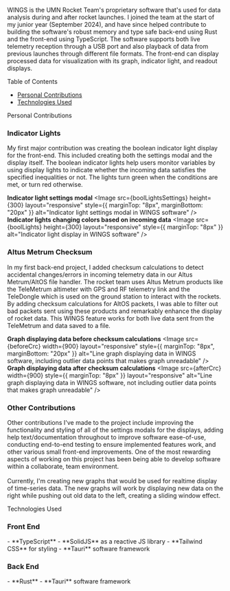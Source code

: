 
WINGS is the UMN Rocket Team's proprietary software that's used for data analysis during and after rocket launches. I joined
the team at the start of my junior year (September 2024), and have since helped contribute to building the software's robust
memory and type safe back-end using Rust and the front-end using TypeScript. The software supports both live telemetry reception
through a USB port and also playback of data from previous launches through different file formats. The front-end can display 
processed data for visualization with its graph, indicator light, and readout displays.

<Heading
    wrap="balance" as="h2"
    marginTop="24" marginBottom="12">
    Table of Contents
</Heading>

- [Personal Contributions](#personal-contributions)
- [Technologies Used](#technologies-used)


<Heading
    id="personal-contributions"
    wrap="balance" as="h2"
    marginTop="24" marginBottom="12">
    Personal Contributions
</Heading>

<h3 
    style={{ marginTop: "17px", marginBottom: "15px" }}>
    Indicator Lights
</h3>

My first major contribution was creating the boolean indicator light display for the front-end. This included creating both the
settings modal and the display itself. The boolean indicator lights help users monitor variables by using display lights
to indicate whether the incoming data satisfies the specified inequalities or not. The lights turn green when the conditions are met,
or turn red otherwise.

<Flex
    direction='column' alignItems="center"
    position="relative" padding="32">
    <b className={styles.b}>Indicator light settings modal</b>
    <Image 
        src={boolLightsSettings} height={300} layout="responsive"
        style={{ marginTop: "8px", marginBottom: "20px" }}
        alt="Indicator light settings modal in WINGS software" />
    <b className={styles.b}>Indicator lights changing colors based on incoming data</b>
    <Image
        src={boolLights} height={300} layout="responsive"
        style={{ marginTop: "8px" }}
        alt="Indicator light display in WINGS software" />
</Flex>

<h3 
    style={{ marginTop: "17px", marginBottom: "15px" }}>
    Altus Metrum Checksum
</h3>

In my first back-end project, I added checksum calculations to detect accidental changes/errors in incoming telemetry data in our Altus Metrum/AltOS file handler. 
The rocket team uses Altus Metrum products like the TeleMetrum altimeter with GPS and RF telemetry link and the TeleDongle which is 
used on the ground station to interact with the rockets. By adding checksum calculations for AltOS packets, I was able to filter out bad packets 
sent using these products and remarkably enhance the display of rocket data. This WINGS feature works for both live data sent from the 
TeleMetrum and data saved to a file.

<Flex
    direction='column' alignItems="center"
    position="relative" padding="32" >
    <b className={styles.b}>Graph displaying data before checksum calculations</b>
    <Image 
        src={beforeCrc} width={900} layout="responsive"
        style={{ marginTop: "8px", marginBottom: "20px" }}
        alt="Line graph displaying data in WINGS software, including outlier data points that makes graph unreadable" />
    <b className={styles.b}>Graph displaying data after checksum calculations</b>
    <Image
        src={afterCrc} width={900}
        style={{ marginTop: "8px" }} layout="responsive"
        alt="Line graph displaying data in WINGS software, not including outlier data points that makes graph unreadable" />
</Flex>

<h3 
    style={{ marginTop: "17px", marginBottom: "15px" }}>
    Other Contributions
</h3>

Other contributions I've made to the project include improving the functionality and styling of all of the settings modals for the
displays, adding help text/documentation throughout to improve software ease-of-use, conducting end-to-end testing to ensure implemented
features work, and other various small front-end improvements. One of the most rewarding aspects of working on this project has been
being able to develop software within a collaborate, team environment. \
\
Currently, I'm creating new graphs that would be used for realtime 
display of time-series data. The new graphs will work by displaying new data on the right while pushing out old data to the left, 
creating a sliding window effect.


<Heading
    id="technologies-used"
    wrap="balance" as="h2"
    marginTop="24" marginBottom="4">
    Technologies Used
</Heading>

<h3
    style={{ marginTop: "20px", marginBottom: "15px" }}>
    Front End
</h3>
- **TypeScript**
- **SolidJS** as a reactive JS library
- **Tailwind CSS** for styling
- **Tauri** software framework

<h3
    style={{ marginTop: "25px", marginBottom: "15px" }}>
    Back End
</h3>
- **Rust**
- **Tauri** software framework